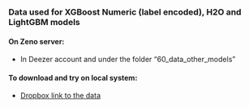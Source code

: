 ### Data used for XGBoost Numeric (label encoded), H2O and LightGBM models

#### On Zeno server:
- In Deezer account and under the folder "60_data_other_models"  

#### To download and try on local system:
- [Dropbox link to the data](https://www.dropbox.com/sh/1ubsg7qhovifgoj/AAAZb1hOTBESDrI3jbuYQkULa?dl=0)
